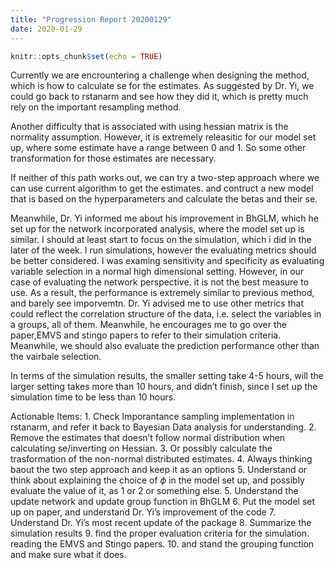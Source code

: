 ```yaml
---
title: "Progression Report 20200129"
date: 2020-01-29
---
```


```r
knitr::opts_chunk$set(echo = TRUE)
```

Currently we are encrountering a challenge when designing the method, which is how to calculate se for the estimates. As suggested by Dr. Yi, we could go back to rstanarm and see how they did it, which is pretty much rely on the important resampling method. 

Another difficulty that is associated with using hessian matrix is the normality assumption. However, it is extremely releasitic for our model set up, where some estimate have a range between 0 and 1. So some other transformation for those estimates are necessary.

If neither of this path works out, we can try a two-step approach where we can use current algorithm to get the estimates. and contruct a new model that is based on the hyperparameters and calculate the betas and their se.

Meanwhile, Dr. Yi informed me about his improvement in BhGLM, which he set up for the network incorporated analysis, where the model set up is similar. I should at least start to focus on the simulation, which i did in the later of the week. I run simulations, however the evaluating metrics should be better considered. I was examing sensitivity and specificity as evaluating variable selection in a normal high dimensional setting. However, in our case of evaluating the network perspective. it is not the best measure to use. As a result, the performance is extremely similar to previous method, and barely see imporvemtn. Dr. Yi advised me to use other metrics that could reflect the correlation structure of the data, i.e. select the variables in a groups, all  of them. Meanwhile, he encourages me to go over the paper,EMVS and stingo papers to refer to their simulation criteria. Meanwhile, we should also evaluate the prediction performance other than the vairbale selection.

In terms of the simulation results, the smaller setting take 4-5 hours, will the larger setting takes more than 10 hours, and didn't finish, since I set up the simulation time to be less than 10 hours.



Actionable Items:
1. Check Imporantance sampling implementation in rstanarm, and refer it back to Bayesian Data analysis for understanding.
2. Remove the estimates that doesn't follow normal distribution when calculating se/inverting on Hessian.
3. Or possibly calculate the trasformation of the non-normal distributed estimates.
4. Always thinking baout the two step approach and keep it as an options
5. Understand or think about explaining the choice of $\phi$ in the model set up, and possibly evaluate the value of it, as 1 or 2 or something else.
5. Understand the update network and update group function in  BhGLM
6. Put the model set up on paper, and understand Dr. Yi's improvement of the code
7. Understand Dr. Yi's most recent update of the package
8. Summarize the simulation results
9. find the proper evaluation criteria for the simulation. reading the EMVS and Stingo papers.
10. and stand the grouping function and make sure what it does.


